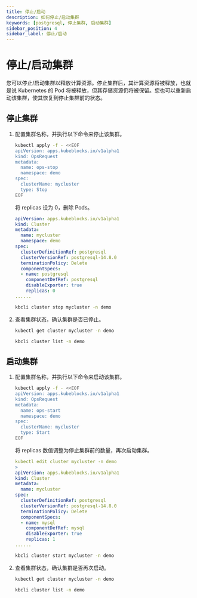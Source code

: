 ```yaml
---
title: 停止/启动
description: 如何停止/启动集群
keywords: [postgresql, 停止集群, 启动集群]
sidebar_position: 4
sidebar_label: 停止/启动
---
```



# 停止/启动集群

您可以停止/启动集群以释放计算资源。停止集群后，其计算资源将被释放，也就是说 Kubernetes 的 Pod 将被释放，但其存储资源仍将被保留。您也可以重新启动该集群，使其恢复到停止集群前的状态。

## 停止集群

1. 配置集群名称，并执行以下命令来停止该集群。

   <Tabs>

   <TabItem value="OpsRequest" label="OpsRequest" default>

   ```bash
   kubectl apply -f - <<EOF
   apiVersion: apps.kubeblocks.io/v1alpha1
   kind: OpsRequest
   metadata:
     name: ops-stop
     namespace: demo
   spec:
     clusterName: mycluster
     type: Stop
   EOF
   ```

   </TabItem>

   <TabItem value="编辑集群 YAML 文件" label="编辑集群 YAML 文件">

   将 replicas 设为 0，删除 Pods。

   ```yaml
   apiVersion: apps.kubeblocks.io/v1alpha1
   kind: Cluster
   metadata:
     name: mycluster
     namespace: demo
   spec:
     clusterDefinitionRef: postgresql
     clusterVersionRef: postgresql-14.8.0
     terminationPolicy: Delete
     componentSpecs:
     - name: postgresql
       componentDefRef: postgresql
       disableExporter: true
       replicas: 0
   ......
   ```

   </TabItem>

   <TabItem value="kbcli" label="kbcli">

   ```bash
   kbcli cluster stop mycluster -n demo
   ```

   </TabItem>

   </Tabs>

2. 查看集群状态，确认集群是否已停止。

   <Tabs>

   <TabItem value="kubectl" label="kubectl" default>

   ```bash
   kubectl get cluster mycluster -n demo
   ```

   </TabItem>

   <TabItem value="kbcli" label="kbcli">

   ```bash
   kbcli cluster list -n demo
   ```

   </TabItem>

   </Tabs>

## 启动集群

1. 配置集群名称，并执行以下命令来启动该集群。

   <Tabs>

   <TabItem value="OpsRequest" label="OpsRequest">

   ```bash
   kubectl apply -f - <<EOF
   apiVersion: apps.kubeblocks.io/v1alpha1
   kind: OpsRequest
   metadata:
     name: ops-start
     namespace: demo
   spec:
     clusterName: mycluster
     type: Start
   EOF
   ```

   </TabItem>

   <TabItem value="编辑集群 YAML 文件" label="编辑集群 YAML 文件">

   将 replicas 数值调整为停止集群前的数量，再次启动集群。

   ```yaml
   kubectl edit cluster mycluster -n demo
   >
   apiVersion: apps.kubeblocks.io/v1alpha1
   kind: Cluster
   metadata:
     name: mycluster
   spec:
     clusterDefinitionRef: postgresql
     clusterVersionRef: postgresql-14.8.0
     terminationPolicy: Delete
     componentSpecs:
     - name: mysql
       componentDefRef: mysql
       disableExporter: true
       replicas: 1
   ......
   ```

   </TabItem>

   <TabItem value="kbcli" label="kbcli">

   ```bash
   kbcli cluster start mycluster -n demo
   ```

   </TabItem>

   </Tabs>

2. 查看集群状态，确认集群是否再次启动。

   <Tabs>

   <TabItem value="kubectl" label="kubectl" default>

   ```bash
   kubectl get cluster mycluster -n demo
   ```

   </TabItem>

   <TabItem value="kbcli" label="kbcli">

   ```bash
   kbcli cluster list -n demo
   ```

   </TabItem>

   </Tabs>
